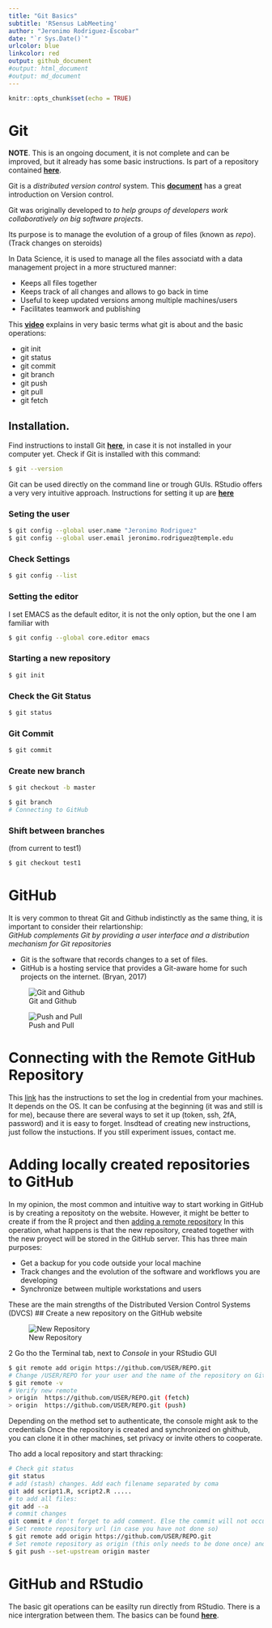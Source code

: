 ```yaml
---
title: "Git Basics"
subtitle: 'RSensus LabMeeting'
author: "Jeronimo Rodriguez-Escobar"
date: "`r Sys.Date()`"
urlcolor: blue
linkcolor: red
output: github_document
#output: html_document
#output: md_document
---
```


```r
knitr::opts_chunk$set(echo = TRUE)
```

# Git 
**NOTE**. This is an ongoing document, it is not complete and can be improved, but it already has some basic instructions. Is part of a repository contained [**here**](https://github.com/Cumaribo/tutorials). 

Git is a *distributed version control* system. 
This [**document**](https://www.google.com/url?sa=t&rct=j&q=&esrc=s&source=web&cd=&cad=rja&uact=8&ved=2ahUKEwjvhMWpo__7AhX4mXIEHem0DU4QFnoECA8QAQ&url=https%3A%2F%2Fpeerj.com%2Fpreprints%2F3159.pdf&usg=AOvVaw1G8aYNwj329N3GzC7pBSOQ) 
has a great introduction on Version control. 
 
Git was originally developed to *to help groups of developers work collaboratively on big software projects*.

Its purpose is to manage the evolution of a group of files (known as *repo*). (Track changes on steroids)

In Data Science, it is used to manage all the files associatd with a data management project in a more structured manner:

* Keeps all files together
* Keeps track of all changes and allows to go back in time
* Useful to keep updated versions among multiple machines/users
* Facilitates teamwork and publishing

This [**video**](https://www.youtube.com/watch?v=USjZcfj8yxE) explains in very basic terms what git is about and the basic operations:

* git init
* git status
* git commit
* git branch
* git push 
* git pull
* git fetch


## Installation. 
Find instructions to install Git [**here**](https://github.com/git-guides/install-git), in case it is not installed in your computer yet.  Check if Git is installed with this command:
```bash
$ git --version
``` 

Git can be used directly on the command line or trough GUIs. RStudio offers a very very intuitive approach. Instructions for setting it up are [**here**](https://support.posit.co/hc/en-us/articles/200532077) 


### Seting the user
```bash
$ git config --global user.name "Jeronimo Rodriguez"
$ git config --global user.email jeronimo.rodriguez@temple.edu
```
### Check Settings
```bash
$ git config --list
```

### Setting the editor
I set EMACS as the default editor, it is not the only option, but the one I am familiar with

```bash
$ git config --global core.editor emacs
```

### Starting a new repository

```bash
$ git init
``` 

### Check the Git Status
```bash
$ git status
``` 

### Git Commit
```bash
$ git commit
``` 
### Create new branch
```bash
$ git checkout -b master
``` 
```bash
$ git branch
# Connecting to GitHub
```
### Shift between branches
(from current to test1)
```bash
$ git checkout test1
``` 


# GitHub 
It is very common to threat Git and Github indistinctly as the same thing, it is important to consider their relartionship:  
*GitHub complements Git by providing a user interface and a distribution mechanism for Git repositories*

* Git is the software that records changes to a set of files. 
* GitHub is a hosting service that provides a Git-aware home for such projects on the internet. (Bryan, 2017)

![Git and Github](Images_rmd/img_git1.jpg)


![Push and Pull](Images_rmd/img_git2.jpg)

# Connecting with the Remote GitHub Repository 
This [link](https://docs.github.com/en/get-started/getting-started-with-git/caching-your-github-credentials-in-git) has the instructions to set the log in credential from your machines. It depends on the OS. It can be confusing at the beginning (it was and still is for me), because there are several ways to set it up (token, ssh, 2fA, password) and it is easy to forget. Insdtead of creating new instructions, just follow the instuctions. If you still experiment issues, contact me.

# Adding locally created repositories to GitHub

In my opinion, the most common and intuitive way to start working in GitHub is by creating a repositoty on the website. However, it might be better to create if from the R project and then [adding a remote repository](https://docs.github.com/en/get-started/getting-started-with-git/managing-remote-repositories)
In this operation, what happens is that the new repository, created together with the new proyect will be stored in the GitHub server. This has three main purposes:

* Get a backup for you code outside your local machine
* Track changes and the evolution of the software and workflows you are developing
* Synchronize between multiple workstations and users

These are the main strengths of the Distributed Version Control Systems (DVCS) 
##  Create a new repository on the GitHub website

![New Repository](Images_rmd/new_repoGH.png)

2 Go tho the Terminal tab, next to *Console* in your RStudio GUI

```bash
$ git remote add origin https://github.com/USER/REPO.git
# Change /USER/REPO for your user and the name of the repository on GitHub 
$ git remote -v
# Verify new remote
> origin  https://github.com/USER/REPO.git (fetch)
> origin  https://github.com/USER/REPO.git (push)
``` 
Depending on the method set to authenticate, the console might ask to the credentials
Once the repository is created and synchronized on ghithub, you can clone it in other machines, set privacy or invite others to cooperate.


Tho add a local repository and start thracking:
```bash
# Check git status
git status
# add (stash) changes. Add each filename separated by coma
git add script1.R, script2.R .....
# to add all files:
git add --a
# commit changes
git commit # don't forget to add comment. Else the commit will not occur. Make sure to include meaningful comments here, this is key to be track, check advances.
# Set remote repository url (in case you have not done so)
$ git remote add origin https://github.com/USER/REPO.git
# Set remote repository as origin (this only needs to be done once) and push to remote
$ git push --set-upstream origin master
``` 
# GitHub and RStudio

The basic git operations can be easilty run directly from RStudio. There is a nice intergration between them. The basics can be found [**here**](https://resources.github.com/github-and-rstudio/).

